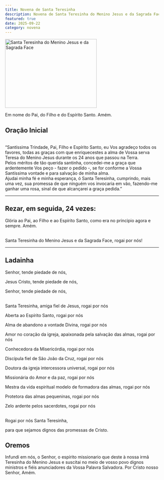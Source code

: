 ```yaml
---
title: Novena de Santa Teresinha
description: Novena de Santa Teresinha do Menino Jesus e da Sagrada Face
featured: true
date: 2025-09-22
category: novena
---
```


<Image
  src="/images/sta-teresinha.jpg"
  width="300"
  height="225"
  alt="Santa Teresinha do Menino Jesus e da Sagrada Face"
  priority="true"
/>

Em nome do Pai, do Filho e do Espírito Santo. Amém.

## Oração Inicial

<Br />
“Santíssima Trindade, Pai, Filho e Espírito Santo, eu Vos agradeço todos os
favores, todas as graças com que enriquecestes a alma de Vossa serva Teresa do
Menino Jesus durante os 24 anos que passou na Terra.
<Br />
Pelos méritos de tão querida santinha, concedei-me a graça que ardentemente Vos
peço - fazer o pedido -, se for conforme a Vossa Santíssima vontade e para
salvação de minha alma.
<Br />
Ajudai minha fé e minha esperança, ó Santa Teresinha, cumprindo, mais uma vez,
sua promessa de que ninguém vos invocaria em vão, fazendo-me ganhar uma rosa,
sinal de que alcançarei a graça pedida.”

---

## Rezar, em seguida, 24 vezes:

Glória ao Pai, ao Filho e ao Espírito Santo, como era no principio agora e sempre. Amém.

<br />
Santa Teresinha do Menino Jesus e da Sagrada Face, rogai por nós!

---

## Ladainha

Senhor, tende piedade de nós,

Jesus Cristo, tende piedade de nós,

Senhor, tende piedade de nós,

<br />
Santa Teresinha, amiga fiel de Jesus, rogai por nós

Aberta ao Espírito Santo, rogai por nós

Alma de abandono a vontade Divina, rogai por nós

Amor no coração da igreja, apaixonada pela salvação das almas, rogai por nós

Conhecedora da Misericórdia, rogai por nós

Discípula fiel de São João da Cruz, rogai por nós

Doutora da igreja intercessora universal, rogai por nós

Missionária do Amor e da paz, rogai por nós

Mestra da vida espiritual modelo de formadora das almas, rogai por nós

Protetora das almas pequeninas, rogai por nós

Zelo ardente pelos sacerdotes, rogai por nós

<br />
Rogai por nós Santa Teresinha,

para que sejamos dignos das promessas de Cristo.

## Oremos

Infundi em nós, o Senhor, o espírito missionario que deste à nossa irmã Teresinha do Menino Jesus e suscitai no meio de vosso povo dignos ministros e fiéis anunciadores da Vossa Palavra Salvadora. Por Cristo nosso Senhor, Amém.
